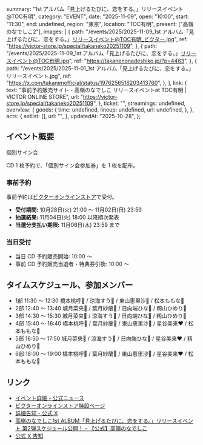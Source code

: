   summary: "1st アルバム「見上げるたびに、恋をする。」リリースイベント@TOC有明",
  category: "EVENT",
  date: "2025-11-09",
  open: "10:00",
  start: "11:30",
  end: undefined,
  region: "東京",
  location: "TOC有明",
  present: ["高嶺のなでしこ2"],
  images: [
    {
      path: "/events/2025/2025-11-09_1st アルバム「見上げるたびに、恋をする。」リリースイベント@TOC有明_ビクター.jpg",
      ref: "https://victor-store.jp/special/takaneko20251109",
    },
    {
      path: "/events/2025/2025-11-09_1st アルバム「見上げるたびに、恋をする。」リリースイベント@TOC有明.jpg",
      ref: "https://takanenonadeshiko.jp/?p=4483",
    },
    {
      path: "/events/2025/2025-11-01_1st アルバム「見上げるたびに、恋をする。」リリースイベント.jpg",
      ref: "https://x.com/takanenofficial/status/1976256516203413760",
    },
  ],
  link: {
    text: "事前予約販売サイト - 高嶺のなでしこ リリースイベントat TOC有明 | VICTOR ONLINE STORE",
    url: "https://victor-store.jp/special/takaneko20251109",
  },
  ticket: "",
  streamings: undefined,
  overview: {
    goods: {
      time: undefined,
      lineup: undefined,
      url: undefined,
    },
  },
  acts: {
    setlist: [],
    url: "",
  },
  updatedAt: "2025-10-28",
};

## イベント概要

個別サイン会

CD 1 枚予約で、「個別サイン会参加券」を 1 枚を配布。

### 事前予約

事前予約は[ビクターオンラインストア](https://victor-store.jp/special/takaneko20251109)で受付。

- **受付期間:** 10月28日(火) 21:00 〜 11月02日(日) 23:59
- **抽選結果:** 11月04日(火) 18:00 以降順次発表
- **当選分支払い期限:** 11月06日(木) 23:59 まで

### 当日受付

- 当日 CD 予約販売開始: 10:00 〜
- 事前 CD 予約販売当選者・特典券引換: 10:00 〜

## タイムスケジュール、参加メンバー

- 1部 11:30 〜 12:30 橋本桃呼🩷 / 涼海すう🩵 / 東山恵里沙🧡 / 松本ももな🎀
- 2部 12:40 〜 13:40 城月菜央💛 / 葉月紗蘭🤍 / 日向端ひな💜 / 籾山ひめり💙
- 3部 14:30 〜 15:30 城月菜央💛 / 涼海すう🩵 / 日向端ひな💜 / 籾山ひめり💙
- 4部 15:40 〜 16:40 橋本桃呼🩷 / 葉月紗蘭🤍 / 東山恵里沙🧡 / 星谷美来❤ / 松本ももな🎀
- 5部 16:50 〜 17:50 城月菜央💛 / 涼海すう🩵 / 日向端ひな💜 / 星谷美来❤ / 籾山ひめり💙
- 6部 18:00 〜 19:00 橋本桃呼🩷 / 葉月紗蘭🤍 / 東山恵里沙🧡 / 星谷美来❤ / 松本ももな🎀

## リンク

- [イベント詳細 - 公式ニュース](https://takanenonadeshiko.jp/?p=4483)
- [ビクターオンラインストア特設ページ](https://victor-store.jp/special/takaneko20251109)
- [詳細告知 - 公式 X](https://x.com/takanenofficial/status/1983144558880833640)
- [高嶺のなでしこ1st ALBUM「見上げるたびに、恋をする。」リリースイベント 第2弾スケジュール公開！ – 【公式】高嶺のなでしこ](https://takanenonadeshiko.jp/?p=4419)
- [公式 X 告知](https://x.com/takanenofficial/status/1976256516203413760)
